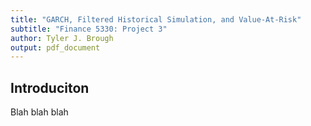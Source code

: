 ```yaml
---
title: "GARCH, Filtered Historical Simulation, and Value-At-Risk"
subtitle: "Finance 5330: Project 3"
author: Tyler J. Brough
output: pdf_document
---
```


## Introduciton 

Blah blah blah
